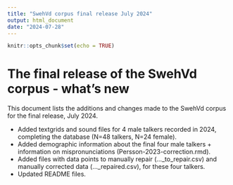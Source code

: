 ```yaml
---
title: "SwehVd corpus final release July 2024"
output: html_document
date: "2024-07-28"
---
```


```r
knitr::opts_chunk$set(echo = TRUE)
```

# The final release of the SwehVd corpus - what's new
This document lists the additions and changes made to the SwehVd corpus for the final release, July 2024.

  * Added textgrids and sound files for 4 male talkers recorded in 2024, completing the database (N=48 talkers, N=24 female).
  * Added demographic information about the final four male talkers + information on mispronunciations (Persson-2023-correction.rmd).
  * Added files with data points to manually repair (..._to_repair.csv) and manually corrected data (..._repaired.csv), for these four talkers.
  * Updated README files.